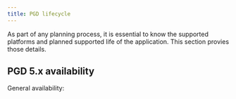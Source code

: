 ```yaml
---
title: PGD lifecycle
---
```


As part of any planning process, it is essential to know the supported platforms and planned supported life of the application. This section provies those details.

## PGD 5.x availability

General availability:
